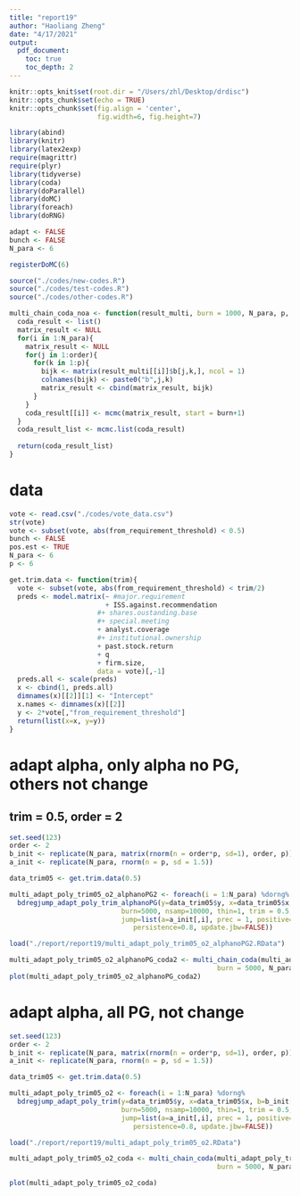 ```yaml
---
title: "report19"
author: "Haoliang Zheng"
date: "4/17/2021"
output:
  pdf_document:
    toc: true
    toc_depth: 2
---
```


```r
knitr::opts_knit$set(root.dir = "/Users/zhl/Desktop/drdisc")
knitr::opts_chunk$set(echo = TRUE)
knitr::opts_chunk$set(fig.align = 'center', 
                      fig.width=6, fig.height=7)

library(abind)
library(knitr)
library(latex2exp)
require(magrittr)
require(plyr)
library(tidyverse)
library(coda)
library(doParallel)
library(doMC) 
library(foreach)
library(doRNG)

adapt <- FALSE
bunch <- FALSE
N_para <- 6

registerDoMC(6)
```


```r
source("./codes/new-codes.R")
source("./codes/test-codes.R")
source("./codes/other-codes.R")

multi_chain_coda_noa <- function(result_multi, burn = 1000, N_para, p, order){
  coda_result <- list()
  matrix_result <- NULL
  for(i in 1:N_para){
    matrix_result <- NULL
    for(j in 1:order){
      for(k in 1:p){
        bijk <- matrix(result_multi[[i]]$b[j,k,], ncol = 1)
        colnames(bijk) <- paste0("b",j,k)
        matrix_result <- cbind(matrix_result, bijk)
      }
    }
    coda_result[[i]] <- mcmc(matrix_result, start = burn+1)
  }
  coda_result_list <- mcmc.list(coda_result)
  
  return(coda_result_list)
}
```

# data

```r
vote <- read.csv("./codes/vote_data.csv")
str(vote)
vote <- subset(vote, abs(from_requirement_threshold) < 0.5)
bunch <- FALSE
pos.est <- TRUE
N_para <- 6
p <- 6
```


```r
get.trim.data <- function(trim){
  vote <- subset(vote, abs(from_requirement_threshold) < trim/2)
  preds <- model.matrix(~ #major.requirement 
                        + ISS.against.recommendation 
                      #+ shares.oustanding.base 
                      #+ special.meeting 
                      + analyst.coverage 
                      #+ institutional.ownership 
                      + past.stock.return 
                      + q 
                      + firm.size, 
                      data = vote)[,-1]
  preds.all <- scale(preds)
  x <- cbind(1, preds.all)
  dimnames(x)[[2]][1] <- "Intercept"
  x.names <- dimnames(x)[[2]]
  y <- 2*vote[,"from_requirement_threshold"]
  return(list(x=x, y=y))
}
```

# adapt alpha, only alpha no PG, others not change

## trim = 0.5, order = 2


```r
set.seed(123)
order <- 2
b_init <- replicate(N_para, matrix(rnorm(n = order*p, sd=1), order, p))
a_init <- replicate(N_para, rnorm(n = p, sd = 1.5))

data_trim05 <- get.trim.data(0.5)
```

```r
multi_adapt_poly_trim05_o2_alphanoPG2 <- foreach(i = 1:N_para) %dorng%
  bdregjump_adapt_poly_trim_alphanoPG(y=data_trim05$y, x=data_trim05$x, b=b_init[,,i],
                            burn=5000, nsamp=10000, thin=1, trim = 0.5, order = 2,
                            jump=list(a=a_init[,i], prec = 1, positive=pos.est,
                               persistence=0.8, update.jbw=FALSE))
```


```r
load("./report/report19/multi_adapt_poly_trim05_o2_alphanoPG2.RData")

multi_adapt_poly_trim05_o2_alphanoPG_coda2 <- multi_chain_coda(multi_adapt_poly_trim05_o2_alphanoPG2,
                                                    burn = 5000, N_para, p, order = 2)
plot(multi_adapt_poly_trim05_o2_alphanoPG_coda2)
```



# adapt alpha, all PG, not change


```r
set.seed(123)
order <- 2
b_init <- replicate(N_para, matrix(rnorm(n = order*p, sd=1), order, p))
a_init <- replicate(N_para, rnorm(n = p, sd = 1.5))

data_trim05 <- get.trim.data(0.5)
```

```r
multi_adapt_poly_trim05_o2 <- foreach(i = 1:N_para) %dorng%
  bdregjump_adapt_poly_trim(y=data_trim05$y, x=data_trim05$x, b=b_init[,,i],
                            burn=5000, nsamp=10000, thin=1, trim = 0.5, order = 2,
                            jump=list(a=a_init[,i], prec = 1, positive=pos.est,
                               persistence=0.8, update.jbw=FALSE))
```


```r
load("./report/report19/multi_adapt_poly_trim05_o2.RData")

multi_adapt_poly_trim05_o2_coda <- multi_chain_coda(multi_adapt_poly_trim05_o2,
                                                    burn = 5000, N_para, p, order = 2)

plot(multi_adapt_poly_trim05_o2_coda)
```